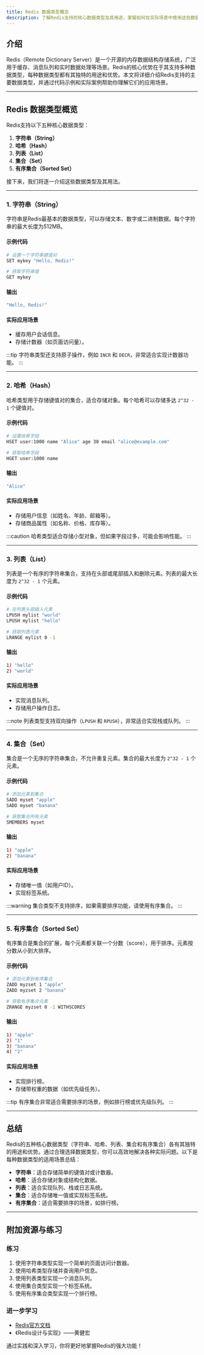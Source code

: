 ```yaml
---
title: Redis 数据类型概览
description: 了解Redis支持的核心数据类型及其用途，掌握如何在实际场景中使用这些数据类型。
---
```


## 介绍

Redis（Remote Dictionary Server）是一个开源的内存数据结构存储系统，广泛用于缓存、消息队列和实时数据处理等场景。Redis的核心优势在于其支持多种数据类型，每种数据类型都有其独特的用途和优势。本文将详细介绍Redis支持的主要数据类型，并通过代码示例和实际案例帮助你理解它们的应用场景。

---

## Redis 数据类型概览

Redis支持以下五种核心数据类型：

1. **字符串（String）**
2. **哈希（Hash）**
3. **列表（List）**
4. **集合（Set）**
5. **有序集合（Sorted Set）**

接下来，我们将逐一介绍这些数据类型及其用法。

---

### 1. 字符串（String）

字符串是Redis最基本的数据类型，可以存储文本、数字或二进制数据。每个字符串的最大长度为512MB。

#### 示例代码
```bash
# 设置一个字符串键值对
SET mykey "Hello, Redis!"

# 获取字符串值
GET mykey
```

#### 输出
```bash
"Hello, Redis!"
```

#### 实际应用场景
- 缓存用户会话信息。
- 存储计数器（如页面访问量）。

:::tip
字符串类型还支持原子操作，例如 `INCR` 和 `DECR`，非常适合实现计数器功能。
:::

---

### 2. 哈希（Hash）

哈希类型用于存储键值对的集合，适合存储对象。每个哈希可以存储多达 `2^32 - 1` 个键值对。

#### 示例代码
```bash
# 设置哈希字段
HSET user:1000 name "Alice" age 30 email "alice@example.com"

# 获取哈希字段
HGET user:1000 name
```

#### 输出
```bash
"Alice"
```

#### 实际应用场景
- 存储用户信息（如姓名、年龄、邮箱等）。
- 存储商品属性（如名称、价格、库存等）。

:::caution
哈希类型适合存储小型对象，但如果字段过多，可能会影响性能。
:::

---

### 3. 列表（List）

列表是一个有序的字符串集合，支持在头部或尾部插入和删除元素。列表的最大长度为 `2^32 - 1` 个元素。

#### 示例代码
```bash
# 在列表头部插入元素
LPUSH mylist "world"
LPUSH mylist "hello"

# 获取列表元素
LRANGE mylist 0 -1
```

#### 输出
```bash
1) "hello"
2) "world"
```

#### 实际应用场景
- 实现消息队列。
- 存储用户操作日志。

:::note
列表类型支持双向操作（`LPUSH` 和 `RPUSH`），非常适合实现栈或队列。
:::

---

### 4. 集合（Set）

集合是一个无序的字符串集合，不允许重复元素。集合的最大长度为 `2^32 - 1` 个元素。

#### 示例代码
```bash
# 添加元素到集合
SADD myset "apple"
SADD myset "banana"

# 获取集合所有元素
SMEMBERS myset
```

#### 输出
```bash
1) "apple"
2) "banana"
```

#### 实际应用场景
- 存储唯一值（如用户ID）。
- 实现标签系统。

:::warning
集合类型不支持排序，如果需要排序功能，请使用有序集合。
:::

---

### 5. 有序集合（Sorted Set）

有序集合是集合的扩展，每个元素都关联一个分数（score），用于排序。元素按分数从小到大排序。

#### 示例代码
```bash
# 添加元素到有序集合
ZADD myzset 1 "apple"
ZADD myzset 2 "banana"

# 获取有序集合元素
ZRANGE myzset 0 -1 WITHSCORES
```

#### 输出
```bash
1) "apple"
2) "1"
3) "banana"
4) "2"
```

#### 实际应用场景
- 实现排行榜。
- 存储带权重的数据（如优先级任务）。

:::tip
有序集合非常适合需要排序的场景，例如排行榜或优先级队列。
:::

---

## 总结

Redis的五种核心数据类型（字符串、哈希、列表、集合和有序集合）各有其独特的用途和优势。通过合理选择数据类型，你可以高效地解决各种实际问题。以下是每种数据类型的适用场景总结：

- **字符串**：适合存储简单的键值对或计数器。
- **哈希**：适合存储对象或结构化数据。
- **列表**：适合实现队列、栈或日志系统。
- **集合**：适合存储唯一值或实现标签系统。
- **有序集合**：适合需要排序的场景，如排行榜。

---

## 附加资源与练习

### 练习
1. 使用字符串类型实现一个简单的页面访问计数器。
2. 使用哈希类型存储并查询用户信息。
3. 使用列表类型实现一个消息队列。
4. 使用集合类型实现一个标签系统。
5. 使用有序集合类型实现一个排行榜。

### 进一步学习
- [Redis官方文档](https://redis.io/documentation)
- 《Redis设计与实现》——黄健宏

通过实践和深入学习，你将更好地掌握Redis的强大功能！